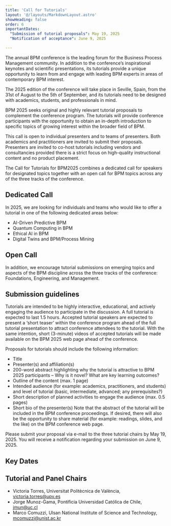 ```yaml
---
title: 'Call for Tutorials'
layout: '@/layouts/MarkdownLayout.astro'
showHeading: false
order: 6
importantDates:
  "Submission of tutorial proposals": May 19, 2025
  "Notification of acceptance": June 9, 2025

---
```


The annual BPM conference is the leading forum for the Business Process Management community. In addition to the conference’s inspirational keynotes and scientific presentations, its tutorials provide a unique opportunity to learn from and engage with leading BPM experts in areas of contemporary BPM interest.

The 2025 edition of the conference will take place in Seville, Spain, from the 31st of August to the 5th of September, and its tutorials need to be designed with academics, students, and professionals in mind.

BPM 2025 seeks original and highly relevant tutorial proposals to complement the conference program. The tutorials will provide conference participants with the opportunity to obtain an in-depth introduction to specific topics of growing interest within the broader field of BPM.

This call is open to individual presenters and to teams of presenters. Both academics and practitioners are invited to submit their proposals. Presenters are invited to co-host tutorials including vendors and consultancies provided there is a strict focus on high-quality instructional content and no product placement.

The Call for Tutorials for BPM2025 combines a dedicated call for speakers for designated topics together with an open call for BPM topics across any of the three tracks of the conference.

## Dedicated Call

In 2025, we are looking for individuals and teams who would like to offer a tutorial in one of the following dedicated areas below:
- AI-Driven Predictive BPM
- Quantum Computing in BPM
- Ethical AI in BPM
- Digital Twins and BPM/Process Mining

## Open Call

In addition, we encourage tutorial submissions on emerging topics and aspects of the BPM discipline across the three tracks of the conference: Foundations, Engineering, and Management.

## Submission guidelines

Tutorials are intended to be highly interactive, educational, and actively engaging the audience to participate in the discussion. A full tutorial is expected to last 1.5 hours. Accepted tutorial speakers are expected to present a ‘short teaser’ within the conference program ahead of the full tutorial presentation to attract conference attendees to the tutorial. With the same intention, short (3-minute) videos of accepted tutorials will be made available on the BPM 2025 web page ahead of the conference.

Proposals for tutorials should include the following information:
- Title
- Presenter(s) and affiliation(s)
- 200-word abstract highlighting why the tutorial is attractive to BPM 2025 participants – Why is it novel? What are key learning outcomes?
- Outline of the content (max. 1 page)
- Intended audience (for example: academics, practitioners, and students) and level of tutorial (basic, intermediate, advanced; any prerequisites?)
- Short description of planned activities to engage the audience (max. 0.5 pages)
- Short bio of the presenter(s)
Note that the abstract of the tutorial will be included in the BPM conference proceedings. If desired, there will also be the opportunity to share material (for example: readings, slides, and the like) on the BPM conference web page.

Please submit your proposal via e-mail to the three tutorial chairs by May 19, 2025. You will receive a notification regarding your submission on June 9, 2025.

## Key Dates

<ImportantDates importantDates={frontmatter.importantDates}/>

## Tutorial and Panel Chairs

- Victoria Torres, Universitat Politècnica de València, victoria.torres@upv.es
- Jorge Munoz-Gama, Pontificia Universidad Católica de Chile, jmun@uc.cl
- Marco Comuzzi, Ulsan National Institute of Science and Technology, mcomuzzi@unist.ac.kr
